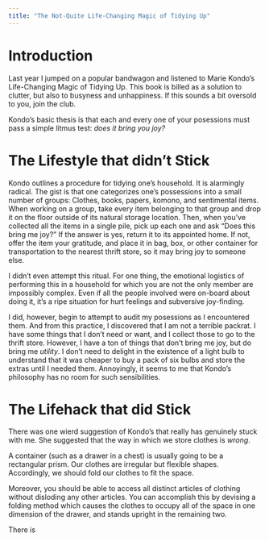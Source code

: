 ```yaml
---
title: "The Not-Quite Life-Changing Magic of Tidying Up"
---
```


# Introduction

Last year I jumped on a popular bandwagon and listened to Marie Kondo's Life-Changing Magic of Tidying Up. This book is billed as a solution to clutter, but also to busyness and unhappiness. If this sounds a bit oversold to you, join the club.

Kondo's basic thesis is that each and every one of your posessions must pass a simple litmus test: *does it bring you joy?*

# The Lifestyle that didn't Stick

Kondo outlines a procedure for tidying one's household. It is alarmingly radical. The gist is that one categorizes one's possessions into a small number of groups: Clothes, books, papers, komono, and sentimental items. When working on a group, take every item belonging to that group and drop it on the floor outside of its natural storage location. Then, when you've collected all the items in a single pile, pick up each one and ask "Does this bring me joy?" If the answer is yes, return it to its appointed home. If not, offer the item your gratitude, and place it in bag, box, or other container for transportation to the nearest thrift store, so it may bring joy to someone else.

I didn't even attempt this ritual. For one thing, the emotional logistics of performing this in a household for which you are not the only member are impossibly complex. Even if all the people involved were on-board about doing it, it's a ripe situation for hurt feelings and subversive joy-finding.

I did, however, begin to attempt to audit my posessions as I encountered them. And from this practice, I discovered that I am not a terrible packrat. I have some things that I don't need or want, and I collect those to go to the thrift store. However, I have a ton of things that don't bring me joy, but do bring me *utility*. I don't need to delight in the existence of a light bulb to understand that it was cheaper to buy a pack of six bulbs and store the extras until I needed them. Annoyingly, it seems to me that Kondo's philosophy has no room for such sensibilities.

# The Lifehack that did Stick

There was one wierd suggestion of Kondo's that really has genuinely stuck with me. She suggested that the way in which we store clothes is *wrong*.

A container (such as a drawer in a chest) is usually going to be a rectangular prism. Our clothes are irregular but flexible shapes. Accordingly, we should fold our clothes to fit the space.

Moreover, you should be able to access all distinct articles of clothing without disloding any other articles. You can accomplish this by devising a folding method which causes the clothes to occupy all of the space in one dimension of the drawer, and stands upright in the remaining two.

There is 
